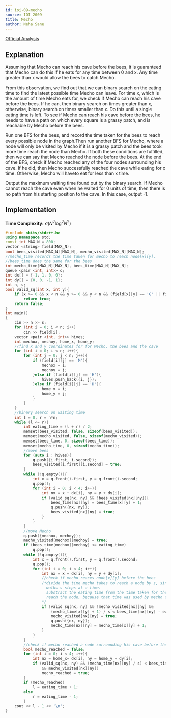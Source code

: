 ```yaml
---
id: ioi-09-mecho
source: IOI 2009
title: Mecho
author: Neha Sane
---
```

[Official Analysis](https://ioinformatics.org/files/ioi2009solutions.pdf#page=51)

## Explanation

Assuming that Mecho can reach his cave before the bees, it is guaranteed that Mecho 
can do this if he eats for any time between 0 and x. Any time greater than x would 
allow the bees to catch Mecho.

From this observation, we find out that we can binary search on the eating time to
find the latest possible time Mecho can leave. For time x, which is the amount of
time Mecho eats for, we check if Mecho can reach his cave before the bees. If he
can, then binary search on times greater than x, otherwise, binary search on times
smaller than x. Do this until a single eating time is left. To see if Mecho can 
reach his cave before the bees, he needs to have a path on which every square is a
grassy patch, and is reachable by Mecho before the bees. 

Run one BFS for the bees, and record the time taken for the bees to reach every 
possible node in the graph.Then run another BFS for Mecho, where a node will only
be visited by Mecho if it is a grassy patch and the bees took more time reach the
node than Mecho. If both these conditions are fulfilled, then we can say that Mecho
reached the node before the bees. At the end of the BFS, check if Mecho reached any
of the four nodes surrounding his cave. If he did, then Mecho successfully reached 
the cave while eating for x time. Otherwise, Mecho will haveto eat for less than x 
time.

Output the maximum waiting time found out by the binary search. If Mecho cannot reach
the cave even when he waited for 0 units of time, then there is no path from his 
starting position to the cave. In this case, output -1.

## Implementation

**Time Complexity:** $\mathcal{O}(N^2\log^2N^2)$

<LanguageSection>
<CPPSection>

```cpp
#include <bits/stdc++.h>
using namespace std;
const int MAX_N = 800;
vector <string> field(MAX_N);
bool bees_visited[MAX_N][MAX_N], mecho_visited[MAX_N][MAX_N];
//mecho_time records the time taken for mecho to reach node[x][y].
//bees_time does the same for the bees
int mecho_time[MAX_N][MAX_N], bees_time[MAX_N][MAX_N];
queue <pair <int, int>> q;
int dx[] = {-1, 1, 0, 0};
int dy[] = {0, 0, -1, 1};
int n, s;
bool valid_sq(int x, int y){
    if (x >= 0 && x < n && y >= 0 && y < n && (field[x][y] == 'G' || field[x][y] == 'M'))
        return true;
    return false;
}
int main()
{
    cin >> n >> s;
    for (int i = 0; i < n; i++)
        cin >> field[i];
    vector <pair <int, int>> hives;
    int mechox, mechoy, home_x, home_y;
    //find x and y coordinates for for Mecho, the bees and the cave
    for (int i = 0; i < n; i++){
        for (int j = 0; j < n; j++){
            if (field[i][j] == 'M'){
                mechox = i;
                mechoy = j;
            }else if (field[i][j] == 'H'){
                hives.push_back({i, j});
            }else if (field[i][j] == 'D'){
                home_x = i;
                home_y = j;
            }
        }
    }
    //binary search on waiting time
    int l = 0, r = n*n;
    while (l <= r){
        int eating_time = (l + r) / 2;
        memset(bees_visited, false, sizeof(bees_visited));
        memset(mecho_visited, false, sizeof(mecho_visited));
        memset(bees_time, 0, sizeof(bees_time));
        memset(mecho_time, 0, sizeof(mecho_time));
        //move bees
        for (auto i : hives){
            q.push({i.first, i.second});
            bees_visited[i.first][i.second] = true;
        }
        while (!q.empty()){
            int x = q.front().first, y = q.front().second;
            q.pop();
            for (int i = 0; i < 4; i++){
                int nx = x + dx[i], ny = y + dy[i];
                if (valid_sq(nx, ny) && !bees_visited[nx][ny]){
                    bees_time[nx][ny] = bees_time[x][y] + 1;    
                    q.push({nx, ny});
                    bees_visited[nx][ny] = true;
                }
            }
        }
        //move Mecho
        q.push({mechox, mechoy});
        mecho_visited[mechox][mechoy] = true;
        if (bees_time[mechox][mechoy] <= eating_time)
            q.pop();
        while (!q.empty()){
            int x = q.front().first, y = q.front().second;
            q.pop();
            for (int i = 0; i < 4; i++){
                int nx = x + dx[i], ny = y + dy[i];
                //check if mecho reaces node[x][y] before the bees
                /*divide the time mecho takes to reach a node by s, since mecho
                  walks s steps at a time.
                  substract the eating time from the time taken for the bees to 
                  reach the node, because that time was used by mecho for eating
                */
                if (valid_sq(nx, ny) && !mecho_visited[nx][ny] && 
                    (mecho_time[x][y] + 1) / s < bees_time[nx][ny] - eating_time){
                    mecho_visited[nx][ny] = true;
                    q.push({nx, ny});
                    mecho_time[nx][ny] = mecho_time[x][y] + 1;
                }
            }
        }
        //check if mecho reached a node surrounding his cave before the bees
        bool mecho_reached = false;
        for (int i = 0; i < 4; i++){
            int nx = home_x+ dx[i], ny = home_y + dy[i];
            if (valid_sq(nx, ny) && (mecho_time[nx][ny] / s) < bees_time[nx][ny] - eating_time
                && mecho_visited[nx][ny])
                mecho_reached = true;
        }
        if (mecho_reached)
            l = eating_time + 1;
        else
            r = eating_time - 1;
        }
    cout << l - 1 << '\n';
}
```

</CPPSection>

</LanguageSection>
